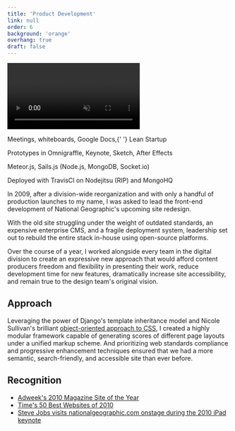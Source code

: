```yaml
---
title: 'Product Development'
link: null
order: 6
background: 'orange'
overhang: true
draft: false
---
```




<Gallery>

<GalleryItem>
  <Still
    description="Research materials generated during product planning phases"
    src={imageStillPlanning}
    alt="Photo: Collage of research conducted during product planning phases"
  />
</GalleryItem>

<GalleryItem>
  <Still
    description="A hi-fidelity mockup of the first product iteration's menubar interface"
    src={imageStillV1Menu}
    alt="Screenshot: Hi-fidelity mockup of the v1 interface"
  />
</GalleryItem>

<GalleryItem>
  <Video
    autoPlay
    loop
    muted
    description="An animated mockup of the second iteration, demoing interactions"
  >
    <source src={videoMP4Interface} type="video/mp4" />
  </Video>
</GalleryItem>

</Gallery>

<PostColumn>

<Stack>
  <List>
    <ListItem>
      <p>
        Meetings, whiteboards, Google Docs,{' '}
        <Link to="http://theleanstartup.com/">Lean Startup</Link>
      </p>
    </ListItem>
    <ListItem>
      <p>Prototypes in Omnigraffle, Keynote, Sketch, After Effects</p>
    </ListItem>
    <ListItem>
      <p>Meteor.js, Sails.js (Node.js, MongoDB, Socket.io)</p>
    </ListItem>
    <ListItem>
      <p>Deployed with TravisCI on Nodejitsu (RIP) and MongoHQ</p>
    </ListItem>
  </List>
</Stack>

<Markdown>

In 2009, after a division-wide reorganization and with only a handful of production launches to my name, I was asked to lead the front-end development of National Geographic's upcoming site redesign.

With the old site struggling under the weight of outdated standards, an expensive enterprise CMS, and a fragile deployment system, leadership set out to rebuild the entire stack in-house using open-source platforms.

Over the course of a year, I worked alongside every team in the digital division to create an expressive new approach that would afford content producers freedom and flexibility in presenting their work, reduce development time for new features, dramatically increase site accessibility, and remain true to the design team's original vision.

## Approach

Leveraging the power of Django's template inheritance model and Nicole Sullivan's brilliant [object-oriented approach to CSS](http://www.stubbornella.org/content/2009/02/28/object-oriented-css-grids-on-github/), I created a highly modular framework capable of generating scores of different page layouts under a unified markup scheme. And prioritizing web standards compliance and progressive enhancement techniques ensured that we had a more semantic, search-friendly, and accessible site than ever before.

</Markdown>

<Still
  description="Prototype walkthrough of the first product iteration."
  src={imageStillV1Concept}
  alt="Graphic: Outlined functionality of the prototype v1 interface"
/>

<Markdown>

## Recognition

- [Adweek's 2010 Magazine Site of the Year](https://www.adweek.com/brand-marketing/magazine-web-site-year-102953/)
- [Time's 50 Best Websites of 2010](http://content.time.com/time/specials/packages/article/0,28804,2012721_2012887_2012883,00.html)
- [Steve Jobs visits nationalgeographic.com onstage during the 2010 iPad keynote](https://youtu.be/zZtWlSDvb_k?t=873)

</Markdown>

</PostColumn>
